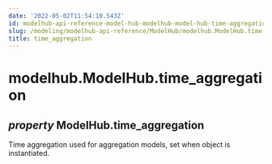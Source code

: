 ```yaml
---
date: '2022-05-02T11:54:10.543Z'
id: modelhub-api-reference-model-hub-modelhub-model-hub-time-aggregation
slug: /modeling/modelhub-api-reference/ModelHub/modelhub.ModelHub.time-aggregation/
title: time_aggregation
---
```


# modelhub.ModelHub.time_aggregation

<div class="property">

<h2 class="signature-property"><span class="type-annotation"><em>property</em></span> <span class="additional-name">ModelHub.</span><span class="name">time_aggregation</span></h2>


<div class="content">

Time aggregation used for aggregation models, set when object is instantiated.


</div>

</div>
